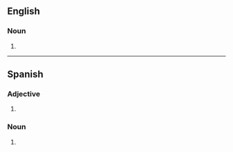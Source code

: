 ==English==

===Noun===
{{head|en|noun form}}

# {{plural of|en|guayabera}}

----

==Spanish==

===Adjective===
{{head|es|adjective form}}

# {{adj form of|es|guayabero||f|p}}

===Noun===
{{head|es|noun form|g=f-p}}

# {{inflection of|es|guayabera||p}}